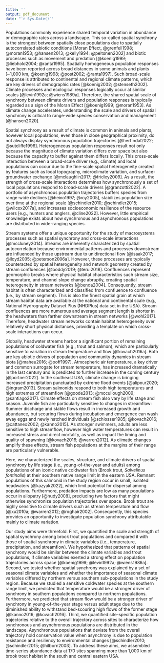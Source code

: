 ---
title: ''
output: pdf_document
date: "`r Sys.Date()`"
---

Populations commonly experience shared temporal variation in abundance or demographic rates across a landscape. This so-called spatial synchrony is the strongest between spatially close populations due to spatially autocorrelated abiotic conditions [Moran Effect, @grenfell1998; @moran1953; @hansen2013; @kelly1994; @peltonen2002] and biotic processes such as movement and predation [@koenig1999; @liebhold2004; @ranta1995]. Spatially homogeneous population responses have been reported across broad distances in some animals and plants [~1,000 km, @koenig1998; @post2002; @ranta1997]. Such broad-scale response is attributed to continental and regional climate patterns, which are key drivers of demographic rates [@koenig2002; @stenseth2002]. Climate processes and ecological responses logically occur at similar scales [@levin1992a; @wiens1989a]. Therefore, the shared spatial scale of synchrony between climate drivers and population responses is typically regarded as a sign of the Moran Effect [@koenig1999; @moran1953]. As climate change accelerates, understanding the scale and drivers of spatial synchrony is critical to range-wide species conservation and management [@hansen2020].

Spatial synchrony as a result of climate is common in animals and plants, however local populations, even those in close geographical proximity, do not always display synchronous population trajectories [@herfindal2022; @sutcliffe1996]. Heterogeneous population responses result not only because the magnitude of climate variation differs over space but also because the capacity to buffer against them differs locally. This cross-scale interaction between a broad-scale driver (e.g., climate) and local populations can occur due to the fine-scale spatial heterogeneity created by features such as local topography, microclimate variation, and surface-groundwater exchange [@mclaughlin2017; @fridley2009]. As a result, the strength of cross-scale interactions determines how synchronously a set of local populations respond to broad-scale drivers [@granzotti2022]. A portfolio of asynchronous population trajectories buffers species from range-wide declines [@heino1997; @roy2005], stabilizes population size over time at the regional scale [@schindler2010; @schindler2015; @wilcox2017a], and increases socioeconomic resilience of the resource users [e.g., hunters and anglers, @cline2022]. However, little empirical knowledge exists about how synchronous and asynchronous populations are distributed in wide-ranging species.

Stream systems offer a unique opportunity for the study of macrosystems processes such as spatial synchrony and cross-scale interactions [@mccluney2014]. Streams are inherently characterized by spatial autocorrelation because environmental patterns and processes downstream are influenced by those upstream due to unidirectional flow [@isaak2017; @lloyd2005; @peterson2006a]. However, these processes are typically counteracted by spatial heterogeneity and network geometry created by stream confluences [@boddy2019; @terui2018]. Confluences represent geomorphic breaks where physical habitat characteristics such stream size, temperature, and channel slope change abruptly, creating spatial heterogeneity in stream networks [@benda2004]. Consequently, stream habitat is often characterized and classified from confluence to confluence (i.e., by stream segment). This is also the finest spatial grain at which stream habitat data are available at the national and continental scale (e.g., National Hydrography Dataset Plus (NHDPlus) data set in the USA). Stream confluences are more numerous and average segment length is shorter in the headwaters than farther downstream in stream networks [@wohl2017]. Therefore, headwater stream networks contain habitat heterogeneity over relatively short physical distances, providing a template on which cross-scale interactions can occur.

Globally, headwater streams harbor a significant portion of remaining populations of coldwater fish (e.g., trout and salmon), which are particularly sensitive to variation in stream temperature and flow [@kovach2016a]. Both are key abiotic drivers of population and community dynamics in stream biota [@maheu2016; @poff1997]. Atmospheric air temperature, a key driver and common surrogate for stream temperature, has increased dramatically in the last century and is predicted to further increase in the coming century [@portner2022]. In the southeast USA, climate change is bringing increased precipitation punctuated by extreme flood events [@alipour2020; @ingram2013]. Stream salmonids respond to both high temperatures and high extremes of streamflow [@goode2013; @mccullough2009; @santiago2017]. Climate effects on stream fish also vary by life stage and season. Juvenile fish are particularly sensitive to changes in streamflow: Summer discharge and stable flows result in increased growth and abundance, but scouring flows during incubation and emergence can wash away eggs and newly hatched individuals [@schlosser1985; @kovach2016; @cattaneo2002; @kanno2015]. As stronger swimmers, adults are less sensitive to high streamflow, however high water temperatures can result in increased stress and direct mortality, as well as impact the timing and quality of spawning [@kovach2016; @warren2012]. As climatic changes amplify these effects, stream fish populations at the margins of their range are particularly vulnerable.

Here, we characterized the scales, structure, and climate drivers of spatial synchrony by life stage (i.e., young-of-the-year and adults) among populations of an iconic native coldwater fish (Brook trout, *Salvelinus fontinalis*) at their southern native range limit in the eastern USA. Remnant populations of this salmonid in the study region occur in small, isolated headwaters [@kazyak2022], which limit potential for dispersal among populations. Furthermore, predation impacts are low as many populations occur in allopatry [@hudy2008], precluding two factors that might otherwise synchronize population trajectories over space. Brook trout are highly sensitive to climate drivers such as stream temperature and flow [@xu2010a; @warren2012; @roghair2002]. Consequently, this species provides an opportunity to investigate population synchrony attributable mainly to climate variation. 

Our study aims were threefold. First, we quantified the scale and strength of spatial synchrony among brook trout populations and compared it with those of spatial synchrony in climate variables (i.e., temperature, precipitation, and streamflow). We hypothesized that patterns of spatial synchrony would be similar between the climate variables and trout populations, if climate variables exerted a strong effect on population trajectories across space [@koenig1999; @levin1992a; @wiens1989a]. Second, we tested whether spatial synchrony was explained by a set of seasonal climate variables and whether the importance of seasonal climate variables differed by northern versus southern sub-populations in the study region. Because we studied a sensitive coldwater species at the southern range limit, we predicted that temperature would be a stronger driver of synchrony in southern populations compared to northern populations. Furthermore, we predicted that stream flow would be a stronger driver of synchrony in young-of-the-year stage versus adult stage due to the diminished ability to withstand bed-scouring high flows of the former stage [@kanno2016; @kovach2016]. Third, we quantified site-specific population trajectories relative to the overall trajectory across sites to characterize how synchronous and asynchronous populations are distributed in the landscape. Asynchronous populations that deviate from the overall trajectory hold conservation value when asynchrony is due to population resistance and resiliency to environmental changes [@schindler2010; @schindler2015; @hilborn2003]. To address these aims, we assembled time-series abundance data at 170 sites spanning more than 1,000 km of brook trout habitat in the south and central eastern USA.